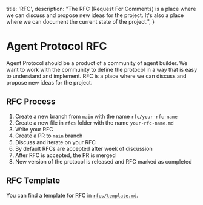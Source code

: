  title: 'RFC',
  description:
    "The RFC (Request For Comments) is a place where we can discuss and propose new ideas for the project. It's also a place where we can document the current state of the project.",
}

# Agent Protocol RFC

Agent Protocol should be a product of a community of agent builder. We want to work with the community to define the protocol in a way that is easy to understand and implement.
RFC is a place where we can discuss and propose new ideas for the project.

## RFC Process

1. Create a new branch from `main` with the name `rfc/your-rfc-name`
2. Create a new file in `rfcs` folder with the name `your-rfc-name.md`
3. Write your RFC
4. Create a PR to `main` branch
5. Discuss and iterate on your RFC
6. By default RFCs are accepted after week of discussion
7. After RFC is accepted, the PR is merged
8. New version of the protocol is released and RFC marked as completed

## RFC Template

You can find a template for RFC in [`rfcs/template.md`](https://github.com/e2b-dev/agent-protocol/blob/main/rfcs/template.md).
